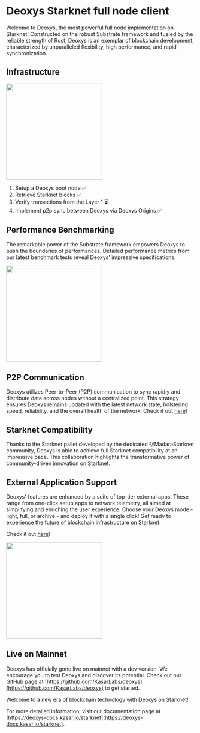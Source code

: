 
# Deoxys Starknet full node client

Welcome to Deoxys, the most powerful full node implementation on Starknet! Constructed on the robust Substrate framework and fueled by the reliable strength of Rust, Deoxys is an exemplar of blockchain development, characterized by unparalleled flexibility, high performance, and rapid synchronization.

## Infrastructure

<Image
  src="https://deoxys-docs.vercel.app/static/img/architecture.png"
  height="256"
/>

1. Setup a Deoxys boot node ✅
2. Retrieve Starknet blocks ✅
3. Verify transactions from the Layer 1 ⏳
4. Implement p2p sync between Deoxys via Deoxys Origins ✅

## Performance Benchmarking

The remarkable power of the Substrate framework empowers Deoxys to push the boundaries of performances. Detailed performance metrics from our latest benchmark tests reveal Deoxys' impressive specifications.

<Image src="https://i.ibb.co/KDtv8xb/image-1.png" height="256" />

## P2P Communication

Deoxys utilizes Peer-to-Peer (P2P) communication to sync rapidly and distribute data across nodes without a centralized point. This strategy ensures Deoxys remains updated with the latest network state, bolstering speed, reliability, and the overall health of the network.
Check it out [here](https://deoxys.kasar.io)!

## Starknet Compatibility

Thanks to the Starknet pallet developed by the dedicated @MadaraStarknet community, Deoxys is able to achieve full Starknet compatibility at an impressive pace. This collaboration highlights the transformative power of community-driven innovation on Starknet.

## External Application Support

Deoxys' features are enhanced by a suite of top-tier external apps. These range from one-click setup apps to network telemetry, all aimed at simplifying and enriching the user experience. Choose your Deoxys mode - light, full, or archive - and deploy it with a single click! Get ready to experience the future of blockchain infrastructure on Starknet.

Check it out [here](https://github.com/kasarlabs/deoxys-app)!

<Image src="https://i.ibb.co/t3fyYVS/deoxys-Twitter.gif" height="256" fetchpriority="high" />

## Live on Mainnet

Deoxys has officially gone live on mainnet with a dev version. We encourage you to test Deoxys and discover its potential. Check out our GitHub page at [https://github.com/KasarLabs/deoxys](https://github.com/KasarLabs/deoxys) to get started.

Welcome to a new era of blockchain technology with Deoxys on Starknet!

For more detailed information, visit our documentation page at [https://deoxys-docs.kasar.io/starknet](https://deoxys-docs.kasar.io/starknet).
